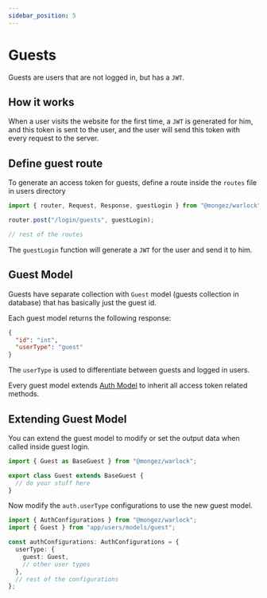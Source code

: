 ```yaml
---
sidebar_position: 5
---
```


# Guests

Guests are users that are not logged in, but has a `JWT`.

## How it works

When a user visits the website for the first time, a `JWT` is generated for him, and this token is sent to the user, and the user will send this token with every request to the server.

## Define guest route

To generate an access token for guests, define a route inside the `routes` file in users directory

```ts title="src/app/users/routes.ts"
import { router, Request, Response, guestLogin } from "@mongez/warlock";

router.post("/login/guests", guestLogin);

// rest of the routes
```

The `guestLogin` function will generate a `JWT` for the user and send it to him.

## Guest Model

Guests have separate collection with `Guest` model (guests collection in database) that has basically just the guest id.

Each guest model returns the following response:

```json
{
  "id": "int",
  "userType": "guest"
}
```

The `userType` is used to differentiate between guests and logged in users.

Every guest model extends [Auth Model](./auth-model.mdx) to inherit all access token related methods.

## Extending Guest Model

You can extend the guest model to modify or set the output data when called inside guest login.

```ts title="src/app/users/models/guest.ts"
import { Guest as BaseGuest } from "@mongez/warlock";

export class Guest extends BaseGuest {
  // do your stuff here
}
```

Now modify the `auth.userType` configurations to use the new guest model.

```ts {5} title="src/config/auth.ts"
import { AuthConfigurations } from "@mongez/warlock";
import { Guest } from "app/users/models/guest";

const authConfigurations: AuthConfigurations = {
  userType: {
    guest: Guest,
    // other user types
  },
  // rest of the configurations
};
```
